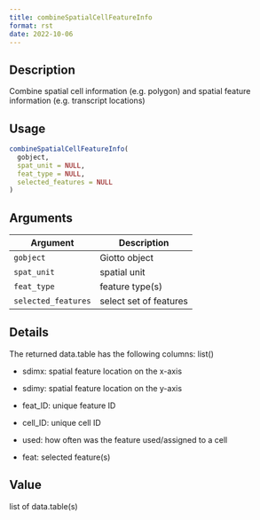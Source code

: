 ```yaml
--- 
title: combineSpatialCellFeatureInfo 
format: rst 
date: 2022-10-06 
--- 
```


## Description

Combine spatial cell information (e.g. polygon)
 and spatial feature information (e.g. transcript locations)


## Usage

```r
combineSpatialCellFeatureInfo(
  gobject,
  spat_unit = NULL,
  feat_type = NULL,
  selected_features = NULL
)
```


## Arguments

Argument      |Description
------------- |----------------
`gobject`     |     Giotto object
`spat_unit`     |     spatial unit
`feat_type`     |     feature type(s)
`selected_features`     |     select set of features


## Details

The returned data.table has the following columns: list() 
   

*  sdimx: spatial feature location on the x-axis   

*  sdimy: spatial feature location on the y-axis   

*  feat_ID: unique feature ID   

*  cell_ID: unique cell ID   

*  used: how often was the feature used/assigned to a cell   

*  feat: selected feature(s)


## Value

list of data.table(s)


